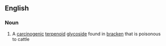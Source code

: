 ==English==

===Noun===
{{en-noun|s|-}}

# {{context|organic compound|lang=en}} A [[carcinogenic]] [[terpenoid]] [[glycoside]] found in [[bracken]] that is poisonous to cattle
